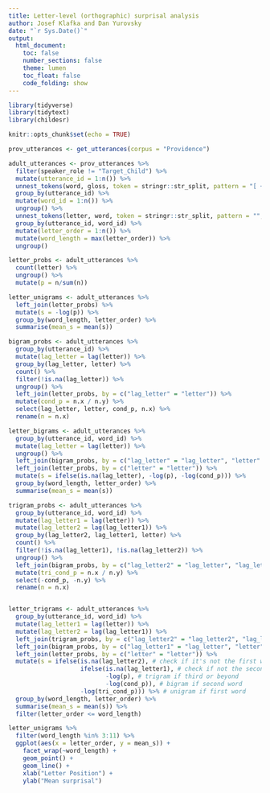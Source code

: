 ```yaml
---
title: Letter-level (orthographic) surprisal analysis
author: Josef Klafka and Dan Yurovsky
date: "`r Sys.Date()`"
output: 
  html_document:
    toc: false
    number_sections: false
    theme: lumen
    toc_float: false
    code_folding: show 
---
```


```r
library(tidyverse)
library(tidytext)
library(childesr)

knitr::opts_chunk$set(echo = TRUE)
```


```r
prov_utterances <- get_utterances(corpus = "Providence")

adult_utterances <- prov_utterances %>%
  filter(speaker_role != "Target_Child") %>% 
  mutate(utterance_id = 1:n()) %>% 
  unnest_tokens(word, gloss, token = stringr::str_split, pattern = "[ +]+") %>%
  group_by(utterance_id) %>%
  mutate(word_id = 1:n()) %>%
  ungroup() %>%
  unnest_tokens(letter, word, token = stringr::str_split, pattern = "", drop = F) %>%
  group_by(utterance_id, word_id) %>%
  mutate(letter_order = 1:n()) %>%
  mutate(word_length = max(letter_order)) %>%
  ungroup()
```

```r
letter_probs <- adult_utterances %>% 
  count(letter) %>%
  ungroup() %>%
  mutate(p = n/sum(n))

letter_unigrams <- adult_utterances %>% 
  left_join(letter_probs) %>%
  mutate(s = -log(p)) %>%
  group_by(word_length, letter_order) %>%
  summarise(mean_s = mean(s))
```

```r
bigram_probs <- adult_utterances %>% 
  group_by(utterance_id) %>%
  mutate(lag_letter = lag(letter)) %>%
  group_by(lag_letter, letter) %>%
  count() %>%
  filter(!is.na(lag_letter)) %>%
  ungroup() %>%
  left_join(letter_probs, by = c("lag_letter" = "letter")) %>%
  mutate(cond_p = n.x / n.y) %>%
  select(lag_letter, letter, cond_p, n.x) %>%
  rename(n = n.x)

letter_bigrams <- adult_utterances %>%
  group_by(utterance_id, word_id) %>%
  mutate(lag_letter = lag(letter)) %>%
  ungroup() %>%
  left_join(bigram_probs, by = c("lag_letter" = "lag_letter", "letter" = "letter")) %>%
  left_join(letter_probs, by = c("letter" = "letter")) %>%
  mutate(s = ifelse(is.na(lag_letter), -log(p), -log(cond_p))) %>%
  group_by(word_length, letter_order) %>%
  summarise(mean_s = mean(s)) 
```

```r
trigram_probs <- adult_utterances %>%
  group_by(utterance_id, word_id) %>%
  mutate(lag_letter1 = lag(letter)) %>%
  mutate(lag_letter2 = lag(lag_letter1)) %>%
  group_by(lag_letter2, lag_letter1, letter) %>%
  count() %>%
  filter(!is.na(lag_letter1), !is.na(lag_letter2)) %>%
  ungroup() %>%
  left_join(bigram_probs, by = c("lag_letter2" = "lag_letter", "lag_letter1" = "letter")) %>%
  mutate(tri_cond_p = n.x / n.y) %>%
  select(-cond_p, -n.y) %>%
  rename(n = n.x)


letter_trigrams <- adult_utterances %>%
  group_by(utterance_id, word_id) %>%
  mutate(lag_letter1 = lag(letter)) %>%
  mutate(lag_letter2 = lag(lag_letter1)) %>%
  left_join(trigram_probs, by = c("lag_letter2" = "lag_letter2", "lag_letter1" = "lag_letter1", "letter" = "letter")) %>% 
  left_join(bigram_probs, by = c("lag_letter1" = "lag_letter", "letter" = "letter")) %>% 
  left_join(letter_probs, by = c("letter" = "letter")) %>%
  mutate(s = ifelse(is.na(lag_letter2), # check if it's not the first word
                    ifelse(is.na(lag_letter1), # check if not the second word
                           -log(p), # trigram if third or beyond
                           -log(cond_p)), # bigram if second word
                    -log(tri_cond_p))) %>% # unigram if first word
  group_by(word_length, letter_order) %>%
  summarise(mean_s = mean(s)) %>% 
  filter(letter_order <= word_length)
```

```r
letter_unigrams %>%
  filter(word_length %in% 3:11) %>%
  ggplot(aes(x = letter_order, y = mean_s)) + 
    facet_wrap(~word_length) + 
    geom_point() +
    geom_line() + 
    xlab("Letter Position") + 
    ylab("Mean surprisal")
```